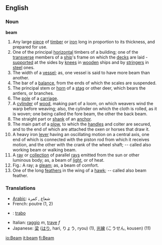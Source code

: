 ==English==
===Noun===
'''beam'''

#Any large [[piece]] of [[timber]] or [[iron]] long in proportion to its thickness, and prepared for use.
#One of the principal [[horizontal]] timbers of a building; one of the [[transverse]] members of a [[ship]]'s frame on which the [[deck]]s are laid - [[supported]] at the sides by [[knee]]s in [[wooden]] ships and by [[stringer]]s in [[steel]] ones.
#The width of a [[vessel]]; as, one vessel is said to have more beam than another.
#The bar of a [[balance]], from the ends of which the scales are suspended.
#The principal stem or [[horn]] of a [[stag]] or other deer, which bears the antlers, or branches.
#The [[pole]] of a [[carriage]].
#A [[cylinder]] of [[wood]], making part of a loom, on which weavers wind the warp before weaving; also, the cylinder on which the cloth is rolled, as it is woven; one being called the fore beam, the other the back beam.
#The straight part or [[shank]] of an [[anchor]].
#The main part of a [[plow]], to which the [[handle]]s and colter are secured, and to the end of which are attached the oxen or horses that draw it.
#A heavy iron [[lever]] having an oscillating motion on a central axis, one end of which is connected with the piston rod from which it receives motion, and the other with the crank of the wheel shaft; -- called also working beam or walking beam.
#A [[ray]] or [[collection]] of parallel [[ray]]s emitted from the sun or other luminous body; as, a beam of [[light]], or of heat.
#Fig.: A ray; a [[gleam]]; as, a beam of comfort.
#One of the long [[feather]]s in the wing of a [[hawk]]; -- called also beam feather.

===Translations===
*[[Arabic]]: شعاع , كمرة
*French: poutre (1, 2)
* {{io}} : [[trabo]]
*Italian: [[raggio]] ''m'', [[trave]] ''f''
*Japanese: [[梁]] ([[はり]], hari, りょう, ryou) (1), [[光線]] (こうせん, kousen) (11)

[[io:Beam]]
[[it:beam]]
[[fi:Beam]]